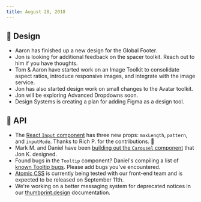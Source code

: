 ```yaml
---
title: August 28, 2018
---
```


## 🍭 Design

-   Aaron has finished up a new design for the Global Footer.
-   Jon is looking for additional feedback on the spacer toolkit. Reach out to him if you have thoughts.
-   Tom & Aaron have started work on an Image Toolkit to consolidate aspect ratios, introduce responsive images, and integrate with the image service.
-   Jon has also started design work on small changes to the Avatar toolkit.
-   Jon will be exploring Advanced Dropdowns soon.
-   Design Systems is creating a plan for adding Figma as a design tool.

## 💾 API

-   The [React `Input` component](https://thumbprint.design/components/input/react/) has three new props: `maxLength`, `pattern`, and `inputMode`. Thanks to Rich P. for the contributions. 👏
-   Mark M. and Daniel have been [building out the `Carousel` component](https://github.com/thumbtack/thumbprint-archive/issues/1064) that Jon K. designed.
-   Found bugs in the `Tooltip` component? Daniel's compiling a list of [known Tooltip bugs](https://github.com/thumbtack/thumbprint-archive/issues/1170). Please add bugs you've encountered.
-   [Atomic CSS](https://thumbprint.design/atomic/) is currently being tested with our front-end team and is expected to be released on September 11th.
-   We're working on a better messaging system for deprecated notices in our [thumbprint.design](https://thumbprint.design) documentation.
